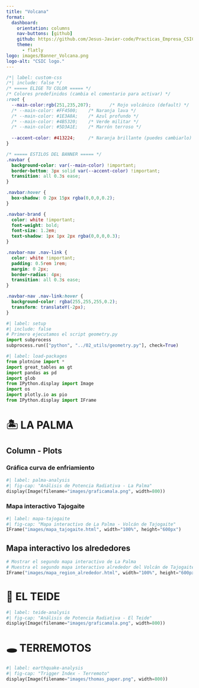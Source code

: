 ---
title: "Volcana"
format: 
  dashboard:
    orientation: columns
    nav-buttons: [github]
    github: https://github.com/Jesus-Javier-code/Practicas_Empresa_CSIC.git
    theme:
      - flatly
logo: images/Banner_Volcana.png
logo-alt: "CSIC logo."
---


```{css}
/*| label: custom-css
/*| include: false */
/* ===== ELIGE TU COLOR ===== */
/* Colores predefinidos (cambia el comentario para activar) */
:root {
  --main-color:rgb(251,235,207);       /* Rojo volcánico (default) */
  /* --main-color: #FF4500;    /* Naranja lava */
  /* --main-color: #1E3A8A;    /* Azul profundo */
  /* --main-color: #4B5320;    /* Verde militar */
  /* --main-color: #5D3A1E;    /* Marrón terroso */
  
  --accent-color: #413224;     /* Naranja brillante (puedes cambiarlo) */
}

/* ===== ESTILOS DEL BANNER ===== */
.navbar {
  background-color: var(--main-color) !important;
  border-bottom: 3px solid var(--accent-color) !important;
  transition: all 0.3s ease;
}

.navbar:hover {
  box-shadow: 0 2px 15px rgba(0,0,0,0.2);
}

.navbar-brand {
  color: white !important;
  font-weight: bold;
  font-size: 1.2em;
  text-shadow: 1px 1px 2px rgba(0,0,0,0.3);
}

.navbar-nav .nav-link {
  color: white !important;
  padding: 0.5rem 1rem;
  margin: 0 2px;
  border-radius: 4px;
  transition: all 0.3s ease;
}

.navbar-nav .nav-link:hover {
  background-color: rgba(255,255,255,0.2);
  transform: translateY(-2px);
}
```
```{python}
#| label: setup
#| include: false
# Primero ejecutamos el script geometry.py
import subprocess
subprocess.run(["python", "../02_utils/geometry.py"], check=True)
```
```{python}
#| label: load-packages
from plotnine import *
import great_tables as gt
import pandas as pd
import glob
from IPython.display import Image
import os
import plotly.io as pio
from IPython.display import IFrame
```

# 🏝️ LA PALMA
## Column - Plots
### Gráfica curva de enfriamiento
```{python}
#| label: palma-analysis
#| fig-cap: "Análisis de Potencia Radiativa - La Palma"
display(Image(filename="images/graficamala.png", width=800))

```
### Mapa interactivo Tajogaite
```{python}
#| label: mapa-tajogaite
#| fig-cap: "Mapa interactivo de La Palma - Volcán de Tajogaite"
IFrame("images/mapa_tajogaite.html", width="100%", height="600px")

```

## Mapa interactivo los alrededores
```{python}
# Mostrar el segundo mapa interactivo de La Palma
# Muestra el segundo mapa interactivo alrededor del Volcán de Tajogaite
IFrame("images/mapa_region_alrededor.html", width="100%", height="600px")
```

# 🌋 EL TEIDE

```{python}
#| label: teide-analysis
#| fig-cap: "Análisis de Potencia Radiativa - El Teide"
display(Image(filename="images/graficamala.png", width=800))
```

# 🕳️ TERREMOTOS

```{python}
#| label: earthquake-analysis
#| fig-cap: "Trigger Index - Terremoto"
display(Image(filename="images/thomas_paper.png", width=800))
```
